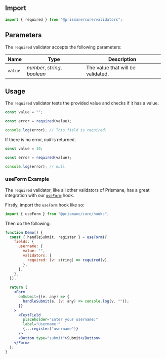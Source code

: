 ## Import

```js
import { required } from "@prismane/core/validators";
```

## Parameters

The `required` validator accepts the following parameters:

| Name    | Type                          | Description                       |
| ------- | ----------------------------- | --------------------------------- |
| `value` | _number_, _string_, _boolean_ | The value that will be validated. |

## Usage

The `required` validator tests the provided value and checks if it has a value.

```ts
const value = "";

const error = required(value);

console.log(error); // This field is required!
```

If there is no error, _null_ is returned.

```ts
const value = 10;

const error = required(value);

console.log(error); // null
```

### useForm Example

The `required` validator, like all other validators of Prismane, has a great integration with our [`useForm`](/docs/hooks/use-form) hook.

Firstly, import the `useForm` hook like so:

```js
import { useForm } from "@prismane/core/hooks";
```

Then do the following:

```jsx preview
function Demo() {
  const { handleSubmit, register } = useForm({
    fields: {
      username: {
        value: "",
        validators: {
          required: (v: string) => required(v),
        },
      },
    },
  });

  return (
    <Form
      onSubmit={(e: any) => {
        handleSubmit(e, (v: any) => console.log(v, ""));
      }}
    >
      <TextField
        placeholder="Enter your username:"
        label="Username:"
        {...register("username")}
      />
      <Button type="submit">Submit</Button>
    </Form>
  );
}
```
